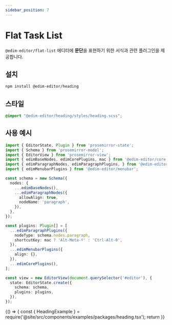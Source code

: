```yaml
---
sidebar_position: 7
---
```


# Flat Task List

`@edim-editor/flat-list` 에디터에 **문단**을 표현하기 위한 서식과 관련 플러그인을 제공합니다.

## 설치

```bash
npm install @edim-editor/heading
```

## 스타일

```css title="src/index.scss"
@import "@edim-editor/heading/styles/heading.scss";
```

## 사용 예시

```typescript title="src/index.ts"
import { EditorState, Plugin } from 'prosemirror-state';
import { Schema } from 'prosemirror-model';
import { EditorView } from 'prosemirror-view';
import { edimBaseNodes, edimCorePlugins, mac } from '@edim-editor/core';
import { edimParagraphNodes, edimParagraphPlugins, } from '@edim-editor/paragraph';
import { edimMenubarPlugins } from '@edim-editor/menubar';

const schema = new Schema({
  nodes: {
    ...edimBaseNodes(),
    ...edimParagraphNodes({
      allowAlign: true,
      nodeName: 'paragraph',
    }),
  },
});

const plugins: Plugin[] = [
  ...edimParagraphPlugins({
    nodeType: schema.nodes.paragraph,
    shortcutKey: mac ? 'Alt-Meta-º' : 'Ctrl-Alt-0',
  }),
  ...edimMenubarPlugins({
    align: {},
  }),
  ...edimCorePlugins(),
];

const view = new EditorView(document.querySelector('#editor'), {
  state: EditorState.create({
    schema: schema,
    plugins: plugins,
  }),
});
```

<BrowserOnly>
  {() => {
    const { HeadingExample } = require('@site/src/components/examples/packages/heading.tsx');
    return <HeadingExample />
  }}
</BrowserOnly>

